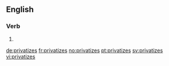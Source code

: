 ==English==

===Verb===
{{head|en}}

# {{en-third-person singular of|privatize}}

[[de:privatizes]]
[[fr:privatizes]]
[[no:privatizes]]
[[pt:privatizes]]
[[sv:privatizes]]
[[vi:privatizes]]